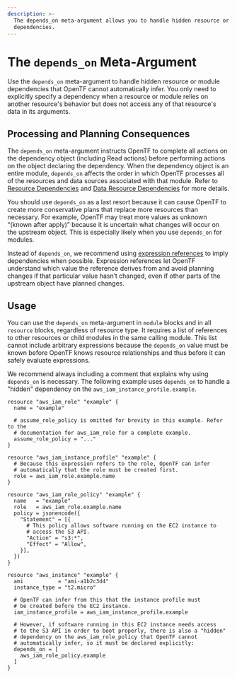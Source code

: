 ```yaml
---
description: >-
  The depends_on meta-argument allows you to handle hidden resource or module
  dependencies.
---
```


# The `depends_on` Meta-Argument

Use the `depends_on` meta-argument to handle hidden resource or module dependencies that OpenTF cannot automatically infer. You only need to explicitly specify a dependency when a resource or module relies on another resource's behavior but does not access any of that resource's data in its arguments.

## Processing and Planning Consequences

The `depends_on` meta-argument instructs OpenTF to complete all actions on the dependency object (including Read actions) before performing actions on the object declaring the dependency. When the dependency object is an entire module, `depends_on` affects the order in which OpenTF processes all of the resources and data sources associated with that module. Refer to [Resource Dependencies](/opentf/language/resources/behavior#resource-dependencies) and [Data Resource Dependencies](/opentf/language/data-sources#data-resource-dependencies) for more details.

You should use `depends_on` as a last resort because it can cause OpenTF to create more conservative plans that replace more resources than necessary. For example, OpenTF may treat more values as unknown “(known after apply)” because it is uncertain what changes will occur on the upstream object. This is especially likely when you use `depends_on` for modules.

Instead of `depends_on`, we recommend using [expression references](/opentf/language/expressions/references) to imply dependencies when possible. Expression references let OpenTF understand which value the reference derives from and avoid planning changes if that particular value hasn’t changed, even if other parts of the upstream object have planned changes.

## Usage

You can use the `depends_on` meta-argument in `module` blocks and in all `resource` blocks, regardless of resource type. It requires a list of references to other resources or child modules in the same calling module. This list cannot include arbitrary expressions because the `depends_on` value must be known before OpenTF knows resource relationships and thus before it can safely evaluate expressions.

We recommend always including a comment that explains why using `depends_on` is necessary. The following example uses `depends_on` to handle a "hidden" dependency on the `aws_iam_instance_profile.example`.

```hcl
resource "aws_iam_role" "example" {
  name = "example"

  # assume_role_policy is omitted for brevity in this example. Refer to the
  # documentation for aws_iam_role for a complete example.
  assume_role_policy = "..."
}

resource "aws_iam_instance_profile" "example" {
  # Because this expression refers to the role, OpenTF can infer
  # automatically that the role must be created first.
  role = aws_iam_role.example.name
}

resource "aws_iam_role_policy" "example" {
  name   = "example"
  role   = aws_iam_role.example.name
  policy = jsonencode({
    "Statement" = [{
      # This policy allows software running on the EC2 instance to
      # access the S3 API.
      "Action" = "s3:*",
      "Effect" = "Allow",
    }],
  })
}

resource "aws_instance" "example" {
  ami           = "ami-a1b2c3d4"
  instance_type = "t2.micro"

  # OpenTF can infer from this that the instance profile must
  # be created before the EC2 instance.
  iam_instance_profile = aws_iam_instance_profile.example

  # However, if software running in this EC2 instance needs access
  # to the S3 API in order to boot properly, there is also a "hidden"
  # dependency on the aws_iam_role_policy that OpenTF cannot
  # automatically infer, so it must be declared explicitly:
  depends_on = [
    aws_iam_role_policy.example
  ]
}
```
